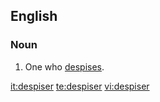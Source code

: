 ==English==

===Noun===
{{en-noun}}

# One who [[despise]]s.

[[it:despiser]]
[[te:despiser]]
[[vi:despiser]]